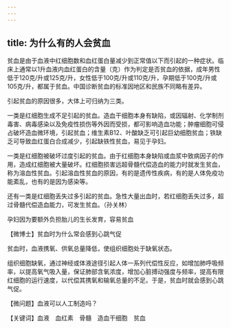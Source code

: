 ```yaml
---
---
---
```

title: 为什么有的人会贫血
---




贫血是由于血液中红细胞数和血红蛋白量减少到正常值以下而引起的一种症状。临床上通常以1升血液内血红蛋白的含量（克）作为判定是否贫血的依据，成年男性低于120克/升或125克/升，女性低于100克/升或110克/升，孕期低于100克/升或105克/升，都属于贫血。中国诊断贫血的标准因地区和民族不同略有差异。

引起贫血的原因很多，大体上可归纳为三类。

一类是红细胞生成不足引起的贫血。造血干细胞本身有缺陷，或因辐射、化学制剂毒害、病毒感染以及免疫性损伤等外因而受损，都可影响造血功能；肿瘤细胞可侵占破坏造血微环境，引起贫血；维生素B12、叶酸缺乏可引起巨幼细胞贫血；铁缺乏可导致血红蛋白合成减少，引起缺铁性贫血，易见于孕妇。

一类是红细胞被破坏过度引起的贫血。由于红细胞本身缺陷或血浆中致病因子的作用，造成红细胞被大量破坏。红细胞损害远超骨髓代偿造血的能力时就发生贫血，称为溶血性贫血。引起溶血性贫血的原因，有的是遗传性疾病，有的是人体免疫功能紊乱，也有的是因为感染等。

还有一类是红细胞丢失过多引起的贫血。急性大量出血时，若红细胞丢失过多，超过骨髓代偿造血能力，可发生贫血。（孙关林）

孕妇因为要额外负担胎儿的生长发育，容易贫血





【微博士】贫血时为什么常会感到心跳气促

贫血时，血液携氧、供氧总量降低，使组织细胞处于缺氧状态。

组织细胞缺氧，通过神经或体液途径引起人体一系列代偿性反应，如增加肺呼吸频率，以提高氧气吸入量，保证肺部含氧浓度，增加心脏搏动强度与频率，提高有限红细胞的运行速度，以代偿其携氧和输氧总量的不足。于是，贫血时就会感到心跳气促。

【微问题】血液可以人工制造吗？

【关键词】血液　血红素　骨髓　造血干细胞　贫血